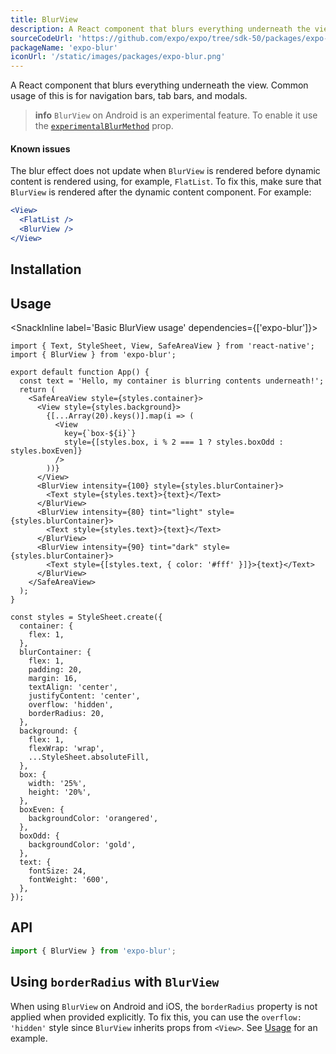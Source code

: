 ```yaml
---
title: BlurView
description: A React component that blurs everything underneath the view.
sourceCodeUrl: 'https://github.com/expo/expo/tree/sdk-50/packages/expo-blur'
packageName: 'expo-blur'
iconUrl: '/static/images/packages/expo-blur.png'
---
```



A React component that blurs everything underneath the view. Common usage of this is for navigation bars, tab bars, and modals.

> **info** `BlurView` on Android is an experimental feature. To enable it use the [`experimentalBlurMethod`](#experimentalblurmethod) prop.

<PlatformsSection emulator android ios simulator web />

#### Known issues

The blur effect does not update when `BlurView` is rendered before dynamic content is rendered using, for example, `FlatList`. To fix this, make sure that `BlurView` is rendered after the dynamic content component. For example:

```jsx
<View>
  <FlatList />
  <BlurView />
</View>
```

## Installation

<APIInstallSection />

## Usage

<SnackInline label='Basic BlurView usage' dependencies={['expo-blur']}>

```tsx
import { Text, StyleSheet, View, SafeAreaView } from 'react-native';
import { BlurView } from 'expo-blur';

export default function App() {
  const text = 'Hello, my container is blurring contents underneath!';
  return (
    <SafeAreaView style={styles.container}>
      <View style={styles.background}>
        {[...Array(20).keys()].map(i => (
          <View
            key={`box-${i}`}
            style={[styles.box, i % 2 === 1 ? styles.boxOdd : styles.boxEven]}
          />
        ))}
      </View>
      <BlurView intensity={100} style={styles.blurContainer}>
        <Text style={styles.text}>{text}</Text>
      </BlurView>
      <BlurView intensity={80} tint="light" style={styles.blurContainer}>
        <Text style={styles.text}>{text}</Text>
      </BlurView>
      <BlurView intensity={90} tint="dark" style={styles.blurContainer}>
        <Text style={[styles.text, { color: '#fff' }]}>{text}</Text>
      </BlurView>
    </SafeAreaView>
  );
}

const styles = StyleSheet.create({
  container: {
    flex: 1,
  },
  blurContainer: {
    flex: 1,
    padding: 20,
    margin: 16,
    textAlign: 'center',
    justifyContent: 'center',
    overflow: 'hidden',
    borderRadius: 20,
  },
  background: {
    flex: 1,
    flexWrap: 'wrap',
    ...StyleSheet.absoluteFill,
  },
  box: {
    width: '25%',
    height: '20%',
  },
  boxEven: {
    backgroundColor: 'orangered',
  },
  boxOdd: {
    backgroundColor: 'gold',
  },
  text: {
    fontSize: 24,
    fontWeight: '600',
  },
});
```

</SnackInline>

## API

```js
import { BlurView } from 'expo-blur';
```

<APISection packageName="expo-blur" />

## Using `borderRadius` with `BlurView`

When using `BlurView` on Android and iOS, the `borderRadius` property is not applied when provided explicitly. To fix this, you can use the `overflow: 'hidden'` style since `BlurView` inherits props from `<View>`. See [Usage](#usage) for an example.
